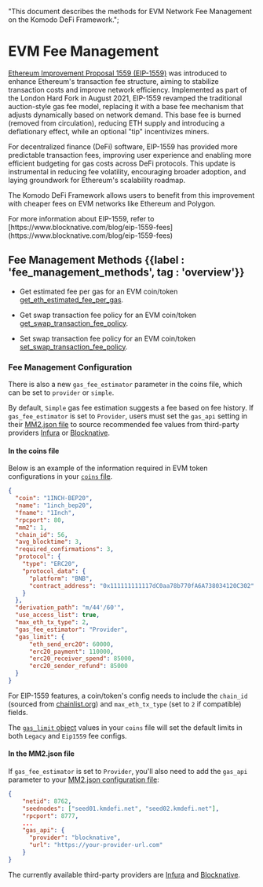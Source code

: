   "This document describes the methods for EVM Network Fee Management on the Komodo DeFi Framework.";

# EVM Fee Management

[Ethereum Improvement Proposal 1559 (EIP-1559)](https://github.com/ethereum/EIPs/blob/master/EIPS/eip-1559.md) was introduced to enhance Ethereum's transaction fee structure, aiming to stabilize transaction costs and improve network efficiency. Implemented as part of the London Hard Fork in August 2021, EIP-1559 revamped the traditional auction-style gas fee model, replacing it with a base fee mechanism that adjusts dynamically based on network demand. This base fee is burned (removed from circulation), reducing ETH supply and introducing a deflationary effect, while an optional "tip" incentivizes miners.

For decentralized finance (DeFi) software, EIP-1559 has provided more predictable transaction fees, improving user experience and enabling more efficient budgeting for gas costs across DeFi protocols. This update is instrumental in reducing fee volatility, encouraging broader adoption, and laying groundwork for Ethereum's scalability roadmap.

The Komodo DeFi Framework allows users to benefit from this improvement with cheaper fees on EVM networks like Ethereum and Polygon.

<Note>
  For more information about EIP-1559, refer to [https://www.blocknative.com/blog/eip-1559-fees](https://www.blocknative.com/blog/eip-1559-fees)
</Note>

## Fee Management Methods {{label : 'fee_management_methods', tag : 'overview'}}

*   Get estimated fee per gas for an EVM coin/token [get\_eth\_estimated\_fee\_per\_gas](/komodo-defi-framework/api/v20/wallet/fee_management/get_eth_estimated_fee_per_gas/).

*   Get swap transaction fee policy for an EVM coin/token [get\_swap\_transaction\_fee\_policy](/komodo-defi-framework/api/v20/wallet/fee_management/get_swap_transaction_fee_policy/).

*   Set swap transaction fee policy for an EVM coin/token [set\_swap\_transaction\_fee\_policy](/komodo-defi-framework/api/v20/wallet/fee_management/set_swap_transaction_fee_policy/).

### Fee Management Configuration

There is also a new `gas_fee_estimator` parameter in the coins file, which can be set to `provider` or `simple`.

By default, `Simple` gas fee estimation suggests a fee based on fee history. If `gas_fee_estimator` is set to `Provider`, users must set the `gas_api` setting in their [MM2.json file](/komodo-defi-framework/setup/configure-mm2-json/) to source recommended fee values from third-party providers [Infura](https://www.infura.io/) or [Blocknative](https://www.blocknative.com/).

#### In the coins file

Below is an example of the information required in EVM token configurations in your [`coins` file](/komodo-defi-framework/tutorials/listing-a-new-coin/#erc-20-token-example).

```json
{
  "coin": "1INCH-BEP20",
  "name": "1inch_bep20",
  "fname": "1Inch",
  "rpcport": 80,
  "mm2": 1,
  "chain_id": 56,
  "avg_blocktime": 3,
  "required_confirmations": 3,
  "protocol": {
    "type": "ERC20",
    "protocol_data": {
      "platform": "BNB",
      "contract_address": "0x111111111117dC0aa78b770fA6A738034120C302"
    }
  },
  "derivation_path": "m/44'/60'",
  "use_access_list": true,
  "max_eth_tx_type": 2,
  "gas_fee_estimator": "Provider",
  "gas_limit": {
      "eth_send_erc20": 60000,
      "erc20_payment": 110000,
      "erc20_receiver_spend": 85000,
      "erc20_sender_refund": 85000
  }
}
```

For EIP-1559 features, a coin/token's config needs to include the `chain_id` (sourced from [chainlist.org](https://chainlist.org)) and `max_eth_tx_type` (set to `2` if compatible) fields.

The [`gas_limit` object](/komodo-defi-framework/tutorials/listing-a-new-coin/) values in your `coins` file will set the default limits in both `Legacy` and `Eip1559` fee configs.

#### In the MM2.json file

If `gas_fee_estimator` is set to `Provider`, you'll also need to add the `gas_api` parameter to your [MM2.json configuration file](/komodo-defi-framework/setup/configure-mm2-json/):

```json
{
    "netid": 8762,
    "seednodes": ["seed01.kmdefi.net", "seed02.kmdefi.net"],
    "rpcport": 8777,
    ...
    "gas_api": {
      "provider": "blocknative",
      "url": "https://your-provider-url.com"
    }
}
```

The currently available third-party providers are [Infura](https://www.infura.io/) and [Blocknative](https://www.blocknative.com/).
